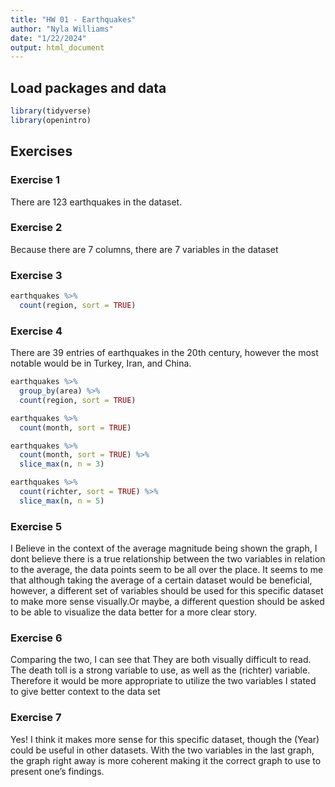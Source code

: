 ```yaml
---
title: "HW 01 - Earthquakes"
author: "Nyla Williams"
date: "1/22/2024"
output: html_document
---
```


## Load packages and data

```r
library(tidyverse)
library(openintro)
```

## Exercises

### Exercise 1

There are 123 earthquakes in the dataset.

### Exercise 2

Because there are 7 columns, there are 7 variables in the dataset

### Exercise 3

```r
earthquakes %>%
  count(region, sort = TRUE)
```

### Exercise 4

There are 39 entries of earthquakes in the 20th century, however the most notable would be in Turkey, Iran, and China.
```r

earthquakes %>% 
  group_by(area) %>%
  count(region, sort = TRUE)


```

```r
earthquakes %>% 
  count(month, sort = TRUE)
```

```r
earthquakes %>% 
  count(month, sort = TRUE) %>% 
  slice_max(n, n = 3) 
```

```r
earthquakes %>% 
  count(richter, sort = TRUE) %>% 
  slice_max(n, n = 5) 
```

### Exercise 5

I Believe in the context of the average magnitude being shown the graph, I dont believe there is a true relationship between the two variables in relation to the average, the data points seem to be all over the place. It seems to me that although taking the average of a certain dataset would be beneficial, however, a different set of variables should be used for this specific dataset to make more sense visually.Or maybe, a different question should be asked to be able to visualize the data better for a more clear story. 

### Exercise 6

Comparing the two, I can see that They are both visually difficult to read. The death toll is a strong variable to use, as well as the (richter) variable. Therefore it would be more appropriate to utilize the two variables I stated to give better context to the data set

### Exercise 7

Yes! I think it makes more sense for this specific dataset, though the (Year) could be useful in other datasets. With the two variables in the last graph, the graph right away is more coherent making it the correct graph to use to present one's findings. 
